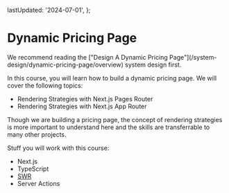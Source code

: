 
  lastUpdated: '2024-07-01',
};

# Dynamic Pricing Page

<Callout>
We recommend reading the ["Design A Dynamic Pricing Page"](/system-design/dynamic-pricing-page/overview) system design first.
</Callout>

In this course, you will learn how to build a dynamic pricing page. We will cover the following topics:

- Rendering Strategies with Next.js Pages Router
- Rendering Strategies with Next.js App Router

Though we are building a pricing page, the concept of rendering strategies is more important to understand here and the skills are transferrable to many other projects.

Stuff you will work with this course:

- Next.js
- TypeScript
- [SWR](https://swr.vercel.app/) 
- Server Actions